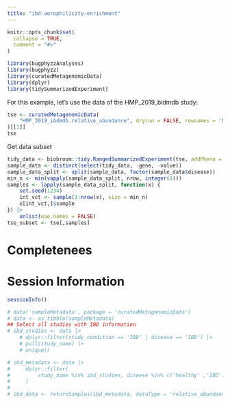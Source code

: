 ```yaml
---
title: "ibd-aerophilicity-enrichment"
---
```


```r
knitr::opts_chunk$set(
  collapse = TRUE,
  comment = "#>"
)
```

```r
library(bugphyzzAnalyses)
library(bugphyzz)
library(curatedMetagenomicData)
library(dplyr)
library(tidySummarizedExperiment)
```

For this example, let's use the data of the HMP_2019_bidmdb study:

```r
tse <- curatedMetagenomicData(
    "HMP_2019_ibdmdb.relative_abundance", dryrun = FALSE, rownames = 'NCBI'
)[[1]]
tse 
```

Get data subset

```r
tidy_data <- biobroom::tidy.RangedSummarizedExperiment(tse, addPheno = TRUE)
sample_data <- distinct(select(tidy_data, -gene, -value)) 
sample_data_split <- split(sample_data, factor(sample_data$disease))
min_n <- min(vapply(sample_data_split, nrow, integer(1)))
samples <- lapply(sample_data_split, function(x) {
    set.seed(1234)
    int_vct <- sample(1:nrow(x), size = min_n)
    x[int_vct,]$sample
}) |> 
    unlist(use.names = FALSE)
tse_subset <- tse[,samples]

```


# Completenees


# Session Information

```r
sessionInfo()
```





```r
# data('sampleMetadata', package = 'curatedMetagenomicData')
# data <- as_tibble(sampleMetadata)
## Select all studies with IBD information
# ibd_studies <- data |> 
    # dplyr::filter(study_condition == 'IBD' | disease == 'IBD') |> 
    # pull(study_name) |> 
    # unique()

# ibd_metadata <- data |> 
#     dplyr::filter(
#         study_name %in% ibd_studies, disease %in% c('healthy' ,'IBD')
#     ) 
# 
# ibd_data <- returnSamples(ibd_metadata, dataType = 'relative_abundance')
```














